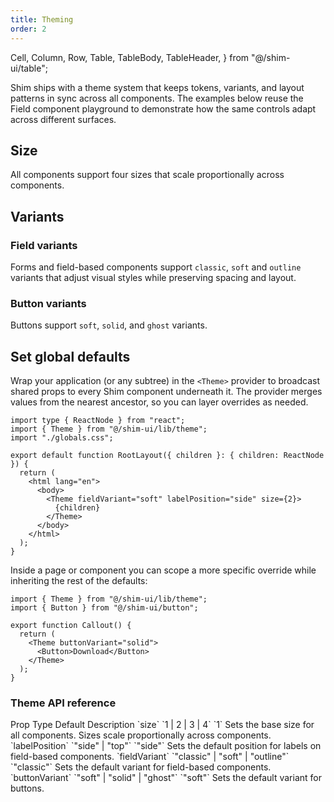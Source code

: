 ```yaml
---
title: Theming
order: 2
---
```


  Cell,
  Column,
  Row,
  Table,
  TableBody,
  TableHeader,
} from "@/shim-ui/table";

Shim ships with a theme system that keeps tokens, variants, and layout patterns in sync across all components. The examples below reuse the Field component playground to demonstrate how the same controls adapt across different surfaces.

## Size

All components support four sizes that scale proportionally across components.

<ComponentDemo
  component="theme"
  codeTitle="Size example"
  demo="size"
  className="grid sm:grid-cols-2 md:grid-cols-[1fr_1.5fr_2fr_2.5fr] gap-4"
  stacked
/>



## Variants

### Field variants

Forms and field-based components support `classic`, `soft` and `outline` variants that adjust visual styles while preserving spacing and layout.

<ComponentDemo
  component="theme"
  demo="field-variant"
  className="grid sm:grid-cols-3 gap-8"
  stacked
/>

### Button variants

  Buttons support `soft`, `solid`, and `ghost` variants.

<ComponentDemo
  component="theme"
  demo="button-variant"
  className="grid sm:grid-cols-3 gap-8"
  stacked
/>


## Set global defaults

Wrap your application (or any subtree) in the `<Theme>` provider to broadcast shared props to every Shim component underneath it. The provider merges values from the nearest ancestor, so you can layer overrides as needed.

```tsx title="layout.tsx"
import type { ReactNode } from "react";
import { Theme } from "@/shim-ui/lib/theme";
import "./globals.css";

export default function RootLayout({ children }: { children: ReactNode }) {
  return (
    <html lang="en">
      <body>
        <Theme fieldVariant="soft" labelPosition="side" size={2}>
          {children}
        </Theme>
      </body>
    </html>
  );
}
```

Inside a page or component you can scope a more specific override while inheriting the rest of the defaults:

```tsx title="components/callout.tsx"
import { Theme } from "@/shim-ui/lib/theme";
import { Button } from "@/shim-ui/button";

export function Callout() {
  return (
    <Theme buttonVariant="solid">
      <Button>Download</Button>
    </Theme>
  );
}
```

### Theme API reference

<Table aria-label="Theme API reference" className="w-full not-prose" size={2}>
  <TableHeader>
    <Column isRowHeader>Prop</Column>
    <Column>Type</Column>
    <Column>Default</Column>
    <Column>Description</Column>
  </TableHeader>
  <TableBody>
    <Row>
      <Cell>
        `size`
      </Cell>
      <Cell>
        `1 | 2 | 3 | 4`
      </Cell>
      <Cell>
        `1`
      </Cell>
      <Cell>
        Sets the base size for all components. Sizes scale proportionally across
        components.
      </Cell>
    </Row>
    <Row>
      <Cell>
        `labelPosition`
      </Cell>
      <Cell>
        `"side" | "top"`
      </Cell>
      <Cell>
        `"side"`
      </Cell>
      <Cell>
        Sets the default position for labels on field-based components.
      </Cell>
    </Row>
    <Row>
      <Cell>
        `fieldVariant`
      </Cell>
      <Cell>
        `"classic" | "soft" | "outline"`
      </Cell>
      <Cell>
        `"classic"`
      </Cell>
      <Cell>
        Sets the default variant for field-based components.
      </Cell>
    </Row>
    <Row>
      <Cell>
        `buttonVariant`
      </Cell>
      <Cell>
        `"soft" | "solid" | "ghost"`
      </Cell>
      <Cell>
        `"soft"`
      </Cell>
      <Cell>Sets the default variant for buttons.</Cell>
    </Row>
  </TableBody>
</Table>